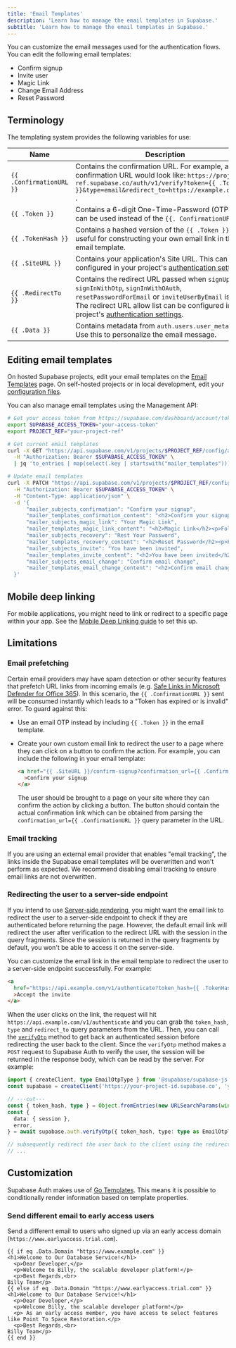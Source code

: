 ```yaml
---
title: 'Email Templates'
description: 'Learn how to manage the email templates in Supabase.'
subtitle: 'Learn how to manage the email templates in Supabase.'
---
```


You can customize the email messages used for the authentication flows. You can edit the following email templates:

- Confirm signup
- Invite user
- Magic Link
- Change Email Address
- Reset Password

## Terminology

The templating system provides the following variables for use:

| Name                     | Description                                                                                                                                                                                                                                                                           |
| ------------------------ | ------------------------------------------------------------------------------------------------------------------------------------------------------------------------------------------------------------------------------------------------------------------------------------- |
| `{{ .ConfirmationURL }}` | Contains the confirmation URL. For example, a signup confirmation URL would look like: `https://project-ref.supabase.co/auth/v1/verify?token={{ .TokenHash }}&type=email&redirect_to=https://example.com/path` .                                                                      |
| `{{ .Token }}`           | Contains a 6-digit One-Time-Password (OTP) that can be used instead of the `{{. ConfirmationURL }}` .                                                                                                                                                                                 |
| `{{ .TokenHash }}`       | Contains a hashed version of the `{{ .Token }}`. This is useful for constructing your own email link in the email template.                                                                                                                                                           |
| `{{ .SiteURL }}`         | Contains your application's Site URL. This can be configured in your project's [authentication settings](/dashboard/project/_/auth/url-configuration).                                                                                                                                |
| `{{ .RedirectTo }}`      | Contains the redirect URL passed when `signUp`, `signInWithOtp`, `signInWithOAuth`, `resetPasswordForEmail` or `inviteUserByEmail` is called. The redirect URL allow list can be configured in your project's [authentication settings](/dashboard/project/_/auth/url-configuration). |
| `{{ .Data }}`            | Contains metadata from `auth.users.user_metadata`. Use this to personalize the email message.                                                                                                                                                                                         |

## Editing email templates

On hosted Supabase projects, edit your email templates on the [Email Templates](/dashboard/project/_/auth/templates) page. On self-hosted projects or in local development, edit your [configuration files](/docs/guides/local-development/customizing-email-templates).

You can also manage email templates using the Management API:

```bash
# Get your access token from https://supabase.com/dashboard/account/tokens
export SUPABASE_ACCESS_TOKEN="your-access-token"
export PROJECT_REF="your-project-ref"

# Get current email templates
curl -X GET "https://api.supabase.com/v1/projects/$PROJECT_REF/config/auth" \
  -H "Authorization: Bearer $SUPABASE_ACCESS_TOKEN" \
  | jq 'to_entries | map(select(.key | startswith("mailer_templates"))) | from_entries'

# Update email templates
curl -X PATCH "https://api.supabase.com/v1/projects/$PROJECT_REF/config/auth" \
  -H "Authorization: Bearer $SUPABASE_ACCESS_TOKEN" \
  -H "Content-Type: application/json" \
  -d '{
      "mailer_subjects_confirmation": "Confirm your signup",
      "mailer_templates_confirmation_content": "<h2>Confirm your signup</h2><p>Follow this link to confirm your user:</p><p><a href=\"{{ .ConfirmationURL }}\">Confirm your email</a></p>",
      "mailer_subjects_magic_link": "Your Magic Link",
      "mailer_templates_magic_link_content": "<h2>Magic Link</h2><p>Follow this link to login:</p><p><a href=\"{{ .ConfirmationURL }}\">Log In</a></p>",
      "mailer_subjects_recovery": "Rest Your Password",
      "mailer_templates_recovery_content": "<h2>Reset Password</h2><p>Follow this link to reset the password for your user:</p><p><a href=\"{{ .ConfirmationURL }}\">Reset Password</a></p>",
      "mailer_subjects_invite": "You have been invited",
      "mailer_templates_invite_content": "<h2>You have been invited</h2><p>You have been invited to create a user on {{ .SiteURL }}. Follow this link to accept the invite:</p><p><a href=\"{{ .ConfirmationURL }}\">Accept the invite</a></p>",
      "mailer_subjects_email_change": "Confirm email change",
      "mailer_templates_email_change_content": "<h2>Confirm email change</h2><p>Follow this link to confirm the update of your email:</p><p><a href=\"{{ .ConfirmationURL }}\">Change email</a></p>",
  }'
```

## Mobile deep linking

For mobile applications, you might need to link or redirect to a specific page within your app. See the [Mobile Deep Linking guide](/docs/guides/auth/native-mobile-deep-linking) to set this up.

## Limitations

### Email prefetching

Certain email providers may have spam detection or other security features that prefetch URL links from incoming emails (e.g. [Safe Links in Microsoft Defender for Office 365](https://learn.microsoft.com/en-us/microsoft-365/security/office-365-security/safe-links-about?view=o365-worldwide)).
In this scenario, the `{{ .ConfirmationURL }}` sent will be consumed instantly which leads to a "Token has expired or is invalid" error.
To guard against this:

- Use an email OTP instead by including `{{ .Token }}` in the email template.
- Create your own custom email link to redirect the user to a page where they can click on a button to confirm the action.
  For example, you can include the following in your email template:

  ```html
  <a href="{{ .SiteURL }}/confirm-signup?confirmation_url={{ .ConfirmationURL }}"
    >Confirm your signup
  </a>
  ```

  The user should be brought to a page on your site where they can confirm the action by clicking a button.
  The button should contain the actual confirmation link which can be obtained from parsing the `confirmation_url={{ .ConfirmationURL }}` query parameter in the URL.

### Email tracking

If you are using an external email provider that enables "email tracking", the links inside the Supabase email templates will be overwritten and won't perform as expected. We recommend disabling email tracking to ensure email links are not overwritten.

### Redirecting the user to a server-side endpoint

If you intend to use [Server-side rendering](/docs/guides/auth/server-side-rendering), you might want the email link to redirect the user to a server-side endpoint to check if they are authenticated before returning the page. However, the default email link will redirect the user after verification to the redirect URL with the session in the query fragments. Since the session is returned in the query fragments by default, you won't be able to access it on the server-side.

You can customize the email link in the email template to redirect the user to a server-side endpoint successfully. For example:

```html
<a
  href="https://api.example.com/v1/authenticate?token_hash={{ .TokenHash }}&type=invite&redirect_to={{ .RedirectTo }}"
  >Accept the invite
</a>
```

When the user clicks on the link, the request will hit `https://api.example.com/v1/authenticate` and you can grab the `token_hash`, `type` and `redirect_to` query parameters from the URL. Then, you can call the [`verifyOtp`](/docs/reference/javascript/auth-verifyotp) method to get back an authenticated session before redirecting the user back to the client. Since the `verifyOtp` method makes a `POST` request to Supabase Auth to verify the user, the session will be returned in the response body, which can be read by the server. For example:

```ts
import { createClient, type EmailOtpType } from '@supabase/supabase-js'
const supabase = createClient('https://your-project-id.supabase.co', 'your-anon-key')

// ---cut---
const { token_hash, type } = Object.fromEntries(new URLSearchParams(window.location.search))
const {
  data: { session },
  error,
} = await supabase.auth.verifyOtp({ token_hash, type: type as EmailOtpType })

// subsequently redirect the user back to the client using the redirect_to param
// ...
```

## Customization

Supabase Auth makes use of [Go Templates](https://pkg.go.dev/text/template). This means it is possible to conditionally render information based on template properties.

### Send different email to early access users

Send a different email to users who signed up via an early access domain (`https://www.earlyaccess.trial.com`).

```
{{ if eq .Data.Domain "https://www.example.com" }}
<h1>Welcome to Our Database Service!</h1>
  <p>Dear Developer,</p>
  <p>Welcome to Billy, the scalable developer platform!</p>
  <p>Best Regards,<br>
Billy Team</p>
{{ else if eq .Data.Domain "https://www.earlyaccess.trial.com" }}
<h1>Welcome to Our Database Service!</h1>
  <p>Dear Developer,</p>
  <p>Welcome Billy, the scalable developer platform!</p>
  <p> As an early access member, you have access to select features like Point To Space Restoration.</p>
  <p>Best Regards,<br>
Billy Team</p>
{{ end }}
```
